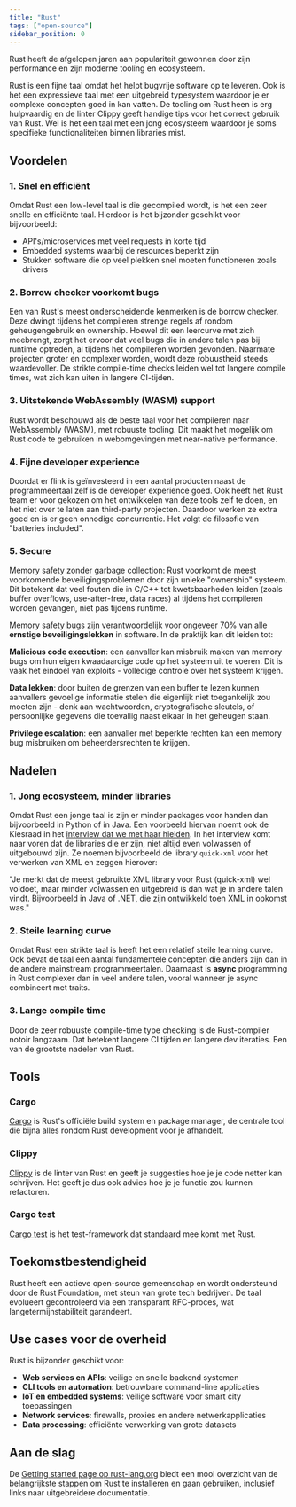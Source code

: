 ```yaml
---
title: "Rust"
tags: ["open-source"]
sidebar_position: 0
---
```



Rust heeft de afgelopen jaren aan populariteit gewonnen door zijn performance en
zijn moderne tooling en ecosysteem.

Rust is een fijne taal omdat het helpt bugvrije software op te leveren. Ook is
het een expressieve taal met een uitgebreid typesystem waardoor je er complexe
concepten goed in kan vatten. De tooling om Rust heen is erg hulpvaardig en de
linter Clippy geeft handige tips voor het correct gebruik van Rust. Wel is het
een taal met een jong ecosysteem waardoor je soms specifieke functionaliteiten
binnen libraries mist.

## Voordelen

### 1. Snel en efficiënt

Omdat Rust een low-level taal is die gecompiled wordt, is het een zeer snelle en
efficiënte taal. Hierdoor is het bijzonder geschikt voor bijvoorbeeld:

- API's/microservices met veel requests in korte tijd
- Embedded systems waarbij de resources beperkt zijn
- Stukken software die op veel plekken snel moeten functioneren zoals drivers

### 2. Borrow checker voorkomt bugs

Een van Rust's meest onderscheidende kenmerken is de borrow checker. Deze dwingt
tijdens het compileren strenge regels af rondom geheugengebruik en ownership.
Hoewel dit een leercurve met zich meebrengt, zorgt het ervoor dat veel bugs die
in andere talen pas bij runtime optreden, al tijdens het compileren worden
gevonden. Naarmate projecten groter en complexer worden, wordt deze robuustheid
steeds waardevoller. De strikte compile-time checks leiden wel tot langere
compile times, wat zich kan uiten in langere CI-tijden.

### 3. Uitstekende WebAssembly (WASM) support

Rust wordt beschouwd als de beste taal voor het compileren naar WebAssembly
(WASM), met robuuste tooling. Dit maakt het mogelijk om Rust code te gebruiken
in webomgevingen met near-native performance.

### 4. Fijne developer experience

Doordat er flink is geïnvesteerd in een aantal producten naast de
programmeertaal zelf is de developer experience goed. Ook heeft het Rust team er
voor gekozen om het ontwikkelen van deze tools zelf te doen, en het niet over te
laten aan third-party projecten. Daardoor werken ze extra goed en is er geen
onnodige concurrentie. Het volgt de filosofie van "batteries included".

### 5. Secure

Memory safety zonder garbage collection: Rust voorkomt de meest voorkomende
beveiligingsproblemen door zijn unieke "ownership" systeem. Dit betekent dat
veel fouten die in C/C++ tot kwetsbaarheden leiden (zoals buffer overflows,
use-after-free, data races) al tijdens het compileren worden gevangen, niet pas
tijdens runtime.

Memory safety bugs zijn verantwoordelijk voor ongeveer 70% van alle **ernstige
beveiligingslekken** in software. In de praktijk kan dit leiden tot:

**Malicious code execution**: een aanvaller kan misbruik maken van memory bugs
om hun eigen kwaadaardige code op het systeem uit te voeren. Dit is vaak het
eindoel van exploits - volledige controle over het systeem krijgen.

**Data lekken**: door buiten de grenzen van een buffer te lezen kunnen
aanvallers gevoelige informatie stelen die eigenlijk niet toegankelijk zou
moeten zijn - denk aan wachtwoorden, cryptografische sleutels, of persoonlijke
gegevens die toevallig naast elkaar in het geheugen staan.

**Privilege escalation**: een aanvaller met beperkte rechten kan een memory bug
misbruiken om beheerdersrechten te krijgen.

## Nadelen

### 1. Jong ecosysteem, minder libraries

Omdat Rust een jonge taal is zijn er minder packages voor handen dan
bijvoorbeeld in Python of in Java. Een voorbeeld hiervan noemt ook de Kiesraad
in het [interview dat we met haar hielden][kiesraad-interview].
In het interview komt naar voren dat de libraries die er zijn, niet altijd even
volwassen of uitgebouwd zijn. Ze noemen bijvoorbeeld de library `quick-xml` voor
het verwerken van XML en zeggen hierover:

"Je merkt dat de meest gebruikte XML library voor Rust (quick-xml) wel voldoet,
maar minder volwassen en uitgebreid is dan wat je in andere talen vindt.
Bijvoorbeeld in Java of .NET, die zijn ontwikkeld toen XML in opkomst was."

[kiesraad-interview]:
https://developer.overheid.nl/blog/2025/03/26/interview-kiesraad-rust#een-jonger-ecosysteem-betekent-minder-uitgebreide-libraries-voor-legacy-standaarden-bijvoorbeeld-xml

### 2. Steile learning curve

Omdat Rust een strikte taal is heeft het een relatief steile learning curve. Ook
bevat de taal een aantal fundamentele concepten die anders zijn dan in de andere
mainstream programmeertalen. Daarnaast is **async** programming in Rust
complexer dan in veel andere talen, vooral wanneer je async combineert met
traits.

### 3. Lange compile time

Door de zeer robuuste compile-time type checking is de Rust-compiler notoir
langzaam. Dat betekent langere CI tijden en langere dev iteraties. Een van de
grootste nadelen van Rust.

## Tools

### Cargo

[Cargo] is Rust's officiële build system en package manager, de centrale tool die
bijna alles rondom Rust development voor je afhandelt.

### Clippy

[Clippy] is de linter van Rust en geeft je suggesties hoe je je code netter kan
schrijven. Het geeft je dus ook advies hoe je je functie zou kunnen refactoren.

### Cargo test

[Cargo test] is het test-framework dat standaard mee komt met Rust.

[Cargo]: https://doc.rust-lang.org/cargo/
[Clippy]: https://doc.rust-lang.org/clippy/
[Cargo test]: https://doc.rust-lang.org/rustc/tests/index.html

## Toekomstbestendigheid

Rust heeft een actieve open-source gemeenschap en wordt ondersteund door de Rust
Foundation, met steun van grote tech bedrijven. De taal evolueert gecontroleerd
via een transparant RFC-proces, wat langetermijnstabiliteit garandeert.

## Use cases voor de overheid

Rust is bijzonder geschikt voor:

- **Web services en APIs**: veilige en snelle backend systemen
- **CLI tools en automation**: betrouwbare command-line applicaties
- **IoT en embedded systems**: veilige software voor smart city toepassingen
- **Network services**: firewalls, proxies en andere netwerkapplicaties
- **Data processing**: efficiënte verwerking van grote datasets

## Aan de slag

De [Getting started page op rust-lang.org][getting-started] biedt een mooi
overzicht van de belangrijkste stappen om Rust te installeren en gaan gebruiken,
inclusief links naar uitgebreidere documentatie.

[getting-started]: https://rust-lang.org/learn/get-started/

<Grid>
  <Card
    appearance="default"
    description="Bekijk meer Rust projecten om inspiratie op te doen."
    heading="Ontdek meer Rust projecten"
    href="https://oss.developer.overheid.nl/repositories?technologie=80"
    linkLabel="Naar oss.developer.overheid.nl"
  />
  <Card
    appearance="default"
    description="Artikel: deze goede redenen heeft de Kiesraad om Rust te gebruiken."
    heading="De Kiesraad over Rust"
    href="https://developer.overheid.nl/blog/2025/03/26/interview-kiesraad-rust"
    linkLabel="Naar het artikel"
  />
</Grid>
